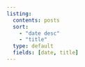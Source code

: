 ```yaml
---
listing:
  contents: posts
  sort:
    - "date desc"
    - "title"
  type: default
  fields: [date, title]
---
```

